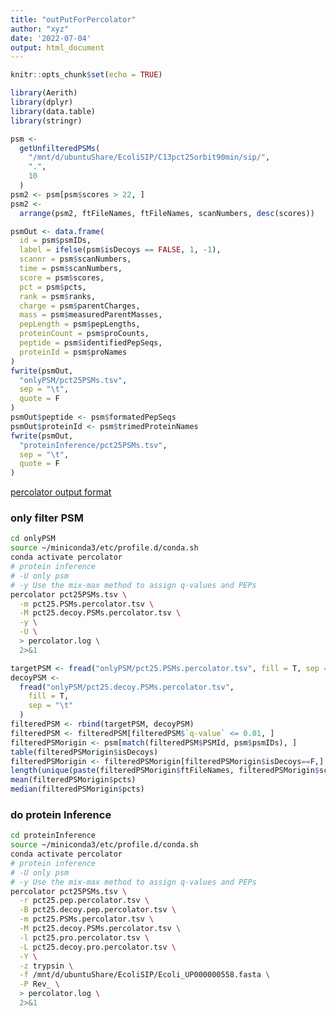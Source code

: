 ```yaml
---
title: "outPutForPercolator"
author: "xyz"
date: '2022-07-04'
output: html_document
---
```


```r
knitr::opts_chunk$set(echo = TRUE)
```

```r
library(Aerith)
library(dplyr)
library(data.table)
library(stringr)
```

```r
psm <-
  getUnfilteredPSMs(
    "/mnt/d/ubuntuShare/EcoliSIP/C13pct25orbit90min/sip/",
    ".",
    10
  )
psm2 <- psm[psm$scores > 22, ]
psm2 <-
  arrange(psm2, ftFileNames, ftFileNames, scanNumbers, desc(scores))
```

```r
psmOut <- data.frame(
  id = psm$psmIDs,
  label = ifelse(psm$isDecoys == FALSE, 1, -1),
  scannr = psm$scanNumbers,
  time = psm$scanNumbers,
  score = psm$scores,
  pct = psm$pcts,
  rank = psm$ranks,
  charge = psm$parentCharges,
  mass = psm$measuredParentMasses,
  pepLength = psm$pepLengths,
  proteinCount = psm$proCounts,
  peptide = psm$identifiedPepSeqs,
  proteinId = psm$proNames
)
fwrite(psmOut,
  "onlyPSM/pct25PSMs.tsv",
  sep = "\t",
  quote = F
)
psmOut$peptide <- psm$formatedPepSeqs
psmOut$proteinId <- psm$trimedProteinNames
fwrite(psmOut,
  "proteinInference/pct25PSMs.tsv",
  sep = "\t",
  quote = F
)
```

[percolator output format](https://github.com/percolator/percolator/wiki/Command-line-options#file-output-options)

### only filter PSM

```bash
cd onlyPSM
source ~/miniconda3/etc/profile.d/conda.sh
conda activate percolator
# protein inference
# -U only psm
# -y Use the mix-max method to assign q-values and PEPs 
percolator pct25PSMs.tsv \
  -m pct25.PSMs.percolator.tsv \
  -M pct25.decoy.PSMs.percolator.tsv \
  -y \
  -U \
  > percolator.log \
  2>&1 
```

```r
targetPSM <- fread("onlyPSM/pct25.PSMs.percolator.tsv", fill = T, sep = "\t")
decoyPSM <-
  fread("onlyPSM/pct25.decoy.PSMs.percolator.tsv",
    fill = T,
    sep = "\t"
  )
filteredPSM <- rbind(targetPSM, decoyPSM)
filteredPSM <- filteredPSM[filteredPSM$`q-value` <= 0.01, ]
filteredPSMorigin <- psm[match(filteredPSM$PSMId, psm$psmIDs), ]
table(filteredPSMorigin$isDecoys)
filteredPSMorigin <- filteredPSMorigin[filteredPSMorigin$isDecoys==F,]
length(unique(paste(filteredPSMorigin$ftFileNames, filteredPSMorigin$scanNumbers)))
mean(filteredPSMorigin$pcts)
median(filteredPSMorigin$pcts)
```

### do protein Inference

```bash
cd proteinInference
source ~/miniconda3/etc/profile.d/conda.sh
conda activate percolator
# protein inference
# -U only psm
# -y Use the mix-max method to assign q-values and PEPs 
percolator pct25PSMs.tsv \
  -r pct25.pep.percolator.tsv \
  -B pct25.decoy.pep.percolator.tsv \
  -m pct25.PSMs.percolator.tsv \
  -M pct25.decoy.PSMs.percolator.tsv \
  -l pct25.pro.percolator.tsv \
  -L pct25.decoy.pro.percolator.tsv \
  -Y \
  -z trypsin \
  -f /mnt/d/ubuntuShare/EcoliSIP/Ecoli_UP000000558.fasta \
  -P Rev_ \
  > percolator.log \
  2>&1 
```
